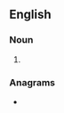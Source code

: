 ==English==

===Noun===
{{head|en|noun plural form}}

# {{plural of|ulan|lang=en}}

===Anagrams===
* {{anagrams|en|Ulsan|aulns|lunas|ulnas}}